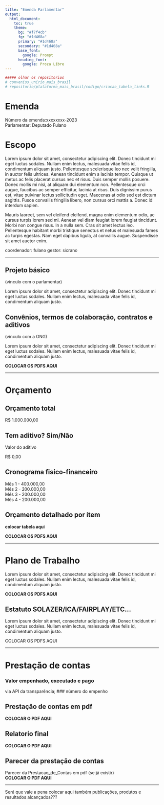 ```yaml
---
title: "Emenda Parlamentar"
output: 
  html_document:
    toc: true
    theme:
      bg: "#f7f4cb"
      fg: "#1d468a"
      primary: "#1d468a"
      secondary: "#1d468a"
      base_font:
        google: Prompt
      heading_font:
        google: Proza Libre
---
```


```r
##### olhar os repositorios
# convenios_unirio_mais_brasil
# repositorio/plataforma_mais_brasil/codigo/criacao_tabela_links.R

```

# Emenda
Número da emenda:xxxxxxxx-2023   
Parlamentar: Deputado Fulano

# Escopo

Lorem ipsum dolor sit amet, consectetur adipiscing elit. Donec tincidunt mi eget luctus sodales. Nullam enim lectus, malesuada vitae felis id, condimentum aliquam justo. Pellentesque scelerisque leo nec velit fringilla, in auctor felis ultrices. Aenean tincidunt enim a lacinia tempor. Quisque ut metus ac felis placerat cursus nec et risus. Duis semper mollis posuere. Donec mollis mi nisi, at aliquam dui elementum non. Pellentesque orci augue, faucibus ac semper efficitur, lacinia at risus. Duis dignissim purus est, vitae pulvinar lectus sollicitudin eget. Maecenas at odio sed est dictum sagittis. Fusce convallis fringilla libero, non cursus orci mattis a. Donec id interdum sapien.

Mauris laoreet, sem vel eleifend eleifend, magna enim elementum odio, ac cursus turpis lorem sed mi. Aenean vel diam feugiat lorem feugiat tincidunt. Morbi non congue risus. In a nulla sem. Cras sit amet lectus leo. Pellentesque habitant morbi tristique senectus et netus et malesuada fames ac turpis egestas. Nam eget dapibus ligula, at convallis augue. Suspendisse sit amet auctor enim.

coordenador: fulano
gestor: sicrano


---

## Projeto básico 
(vinculo com o parlamentar)

Lorem ipsum dolor sit amet, consectetur adipiscing elit. Donec tincidunt mi eget luctus sodales. Nullam enim lectus, malesuada vitae felis id, condimentum aliquam justo. 

## Convênios, termos de colaboração, contratos e aditivos
(vinculo com a ONG)

Lorem ipsum dolor sit amet, consectetur adipiscing elit. Donec tincidunt mi eget luctus sodales. Nullam enim lectus, malesuada vitae felis id, condimentum aliquam justo. 

**COLOCAR OS PDFS AQUI**

---

# Orçamento

## Orçamento total

R$ 1.000.000,00

## Tem aditivo? Sim/Não

Valor do aditivo  

R$ 0,00

## Cronograma fisíco-financeiro
Mês 1 - 400.000,00  
Mês 2 - 200.000,00  
Mês 3 - 200.000,00  
Mês 4 - 200.000,00  

## Orçamento detalhado por item

**colocar tabela aqui**

**COLOCAR OS PDFS AQUI**

---

# Plano de Trabalho

Lorem ipsum dolor sit amet, consectetur adipiscing elit. Donec tincidunt mi eget luctus sodales. Nullam enim lectus, malesuada vitae felis id, condimentum aliquam justo. 

**COLOCAR OS PDFS AQUI**


## Estatuto SOLAZER/ICA/FAIRPLAY/ETC...

Lorem ipsum dolor sit amet, consectetur adipiscing elit. Donec tincidunt mi eget luctus sodales. Nullam enim lectus, malesuada vitae felis id, condimentum aliquam justo. 

COLOCAR OS PDFS AQUI

---

# Prestação de contas

### Valor empenhado, executado e pago 
via API da transparência;
### número do empenho

## Prestação de contas em pdf 
**COLOCAR O PDF AQUI **

## Relatorio final
**COLOCAR O PDF AQUI **

## Parecer da prestação de contas
Parecer da Prestacao_de_Contas em pdf (se já existir)  
**COLOCAR O PDF AQUI **

---

Será que vale a pena colocar aqui também publicações, produtos e resultados alcançados???

